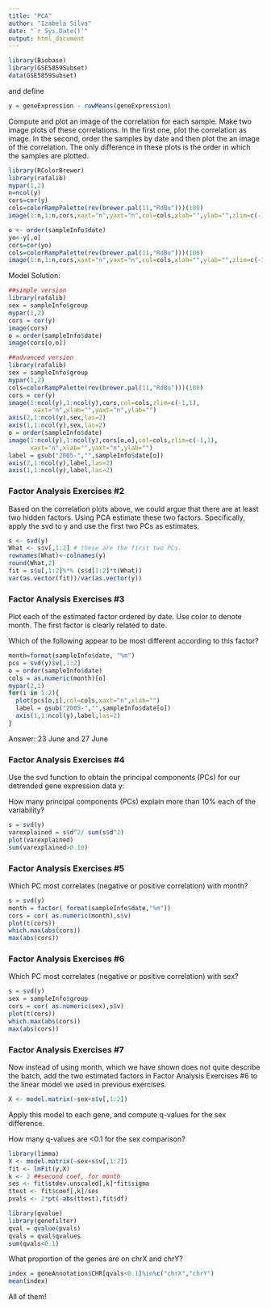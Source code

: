 ```yaml
---
title: "PCA"
author: "Izabela Silva"
date: "`r Sys.Date()`"
output: html_document
---
```


```r
library(Biobase)
library(GSE5859Subset)
data(GSE5859Subset)
```
and define

```r
y = geneExpression - rowMeans(geneExpression)
```
Compute and plot an image of the correlation for each sample. Make two image plots of these correlations. In the first one, plot the correlation as image. In the second, order the samples by date and then plot the an image of the correlation. The only difference in these plots is the order in which the samples are plotted.

```r
library(RColorBrewer)
library(rafalib)
mypar(1,2)
n=ncol(y)
cors=cor(y)
cols=colorRampPalette(rev(brewer.pal(11,"RdBu")))(100)
image(1:n,1:n,cors,xaxt="n",yaxt="n",col=cols,xlab="",ylab="",zlim=c(-1,1))

o <- order(sampleInfo$date)
yo<-y[,o]
cors=cor(yo)
cols=colorRampPalette(rev(brewer.pal(11,"RdBu")))(100)
image(1:n,1:n,cors,xaxt="n",yaxt="n",col=cols,xlab="",ylab="",zlim=c(-1,1))
```

Model Solution:

```r
##simple version
library(rafalib)
sex = sampleInfo$group
mypar(1,2)
cors = cor(y)
image(cors)
o = order(sampleInfo$date)
image(cors[o,o])
```


```r
##advanced version
library(rafalib)
sex = sampleInfo$group
mypar(1,2)
cols=colorRampPalette(rev(brewer.pal(11,"RdBu")))(100)
cors = cor(y)
image(1:ncol(y),1:ncol(y),cors,col=cols,zlim=c(-1,1),
       xaxt="n",xlab="",yaxt="n",ylab="")
axis(2,1:ncol(y),sex,las=2)
axis(1,1:ncol(y),sex,las=2)
o = order(sampleInfo$date)
image(1:ncol(y),1:ncol(y),cors[o,o],col=cols,zlim=c(-1,1),
      xaxt="n",xlab="",yaxt="n",ylab="")
label = gsub("2005-","",sampleInfo$date[o])
axis(2,1:ncol(y),label,las=2)
axis(1,1:ncol(y),label,las=2)
```

### Factor Analysis Exercises #2

Based on the correlation plots above, we could argue that there are at least two hidden factors. Using PCA estimate these two factors. Specifically, apply the svd to y and use the first two PCs as estimates.

```r
s <- svd(y)
What <- s$v[,1:2] # these are the first two PCs.
rownames(What)<-colnames(y)
round(What,2)
fit = s$u[,1:2]%*% (s$d[1:2]*t(What))
var(as.vector(fit))/var(as.vector(y))
```

### Factor Analysis Exercises #3

Plot each of the estimated factor ordered by date. Use color to denote month. The first factor is clearly related to date.

Which of the following appear to be most different according to this factor?

```r
month=format(sampleInfo$date, "%m")
pcs = svd(y)$v[,1:2]
o = order(sampleInfo$date)
cols = as.numeric(month)[o]
mypar(2,1)
for(i in 1:2){
  plot(pcs[o,i],col=cols,xaxt="n",xlab="")
  label = gsub("2005-","",sampleInfo$date[o])
  axis(1,1:ncol(y),label,las=2)
}
```
Answer: 23 June and 27 June

### Factor Analysis Exercises #4 

Use the svd function to obtain the principal components (PCs) for our detrended gene expression data y:

How many principal components (PCs) explain more than 10% each of the variability?

```r
s = svd(y)
varexplained = s$d^2/ sum(s$d^2)
plot(varexplained)
sum(varexplained>0.10)
```

### Factor Analysis Exercises #5

Which PC most correlates (negative or positive correlation) with month?

```r
s = svd(y)
month = factor( format(sampleInfo$date,"%m"))
cors = cor( as.numeric(month),s$v)
plot(t(cors))
which.max(abs(cors))
max(abs(cors))
```

### Factor Analysis Exercises #6

Which PC most correlates (negative or positive correlation) with sex?

```r
s = svd(y)
sex = sampleInfo$group
cors = cor( as.numeric(sex),s$v)
plot(t(cors))
which.max(abs(cors))
max(abs(cors))
```

### Factor Analysis Exercises #7

Now instead of using month, which we have shown does not quite describe the batch, add the two estimated factors in Factor Analysis Exercises #6 to the linear model we used in previous exercises.

```r
X <- model.matrix(~sex+s$v[,1:2])
```
Apply this model to each gene, and compute q-values for the sex difference.

How many q-values are <0.1 for the sex comparison?  

```r
library(limma)
X <- model.matrix(~sex+s$v[,1:2])
fit <- lmFit(y,X)
k <- 2 ##second coef, for month
ses <- fit$stdev.unscaled[,k]*fit$sigma
ttest <- fit$coef[,k]/ses
pvals <- 2*pt(-abs(ttest),fit$df)

library(qvalue)
library(genefilter)
qval = qvalue(pvals)
qvals = qval$qvalues
sum(qvals<0.1)
```
What proportion of the genes are on chrX and chrY?  

```r
index = geneAnnotation$CHR[qvals<0.1]%in%c("chrX","chrY")
mean(index)
```

All of them!